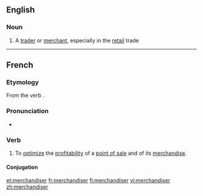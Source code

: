 ==English==

===Noun===
{{en-noun}}

# A [[trader]] or [[merchant]], especially in the [[retail]] trade

----
==French==

===Etymology===
From the {{etyl|en|fr}} verb {{term|merchandise}}.

===Pronunciation===
* {{IPA|/mɛʁ.ʃɑ̃.di.ze/|lang=fr}}

===Verb===
{{fr-verb}}

# To [[optimize]] the [[profitability]] of a [[point of sale]] and of its [[merchandise]].

====Conjugation====
{{fr-conj-er|merchandis|avoir}}

[[et:merchandiser]]
[[fr:merchandiser]]
[[fi:merchandiser]]
[[vi:merchandiser]]
[[zh:merchandiser]]